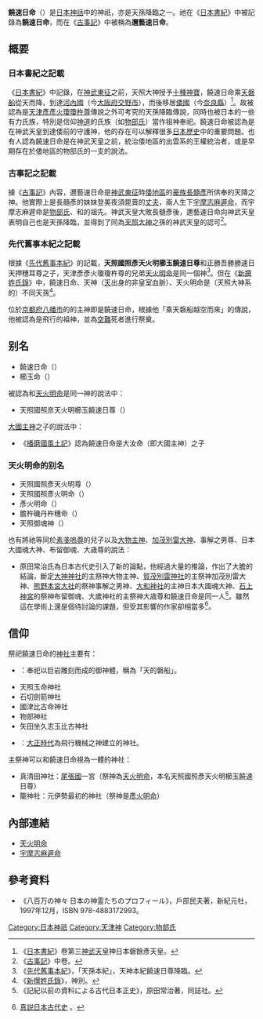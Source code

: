 '''饒速日命'''（{{lang|ja|ニギハヤヒ}}）是[[日本神話|日本神話]]中的神祇，亦是天孫降臨之一。祂在《[[日本書紀|日本書紀]]》中被記錄為'''饒速日命'''，而在《[[古事記|古事記]]》中被稱為'''邇藝速日命'''。

== 概要 ==
=== 日本書紀之記載 ===
《[[日本書紀|日本書紀]]》中記錄，在[[神武東征|神武東征]]之前，天照大神授予[[十種神寶|十種神寶]]，饒速日命乘[[鳥之石楠船神|天磐船]]從天而降，到達[[河內國|河內國]]（今[[大阪府|大阪府]][[交野市|交野市]]），而後移居[[大和國|倭國]]（今[[奈良縣|奈良縣]]）<ref>《[[日本書紀|日本書紀]]》卷第三[[神武天皇|神武天皇]]神日本磐餘彥天皇。</ref>。故被認為是[[天津彥彥火瓊瓊杵尊|天津彥彥火瓊瓊杵尊]]傳說之外可考究的天孫降臨傳說，同時也被日本的一些有力氏族，特別是信仰[[神道|神道]]的氏族（如[[物部氏|物部氏]]）當作祖神奉祀。饒速日命被認為是在神武天皇到達倭前的守護神，他的存在可以解釋很多[[日本歷史|日本歷史]]中的重要問題。也有人認為饒速日命是在神武天皇之前，統治倭地區的出雲系的王權統治者，或是早期存在於倭地區的物部氏的一支的說法。

=== 古事記之記載 ===
據《[[古事記|古事記]]》內容，邇藝速日命是[[神武東征|神武東征]]時[[大和國|倭地區]]的[[豪族|豪族]][[長髓彥|長髓彥]]所供奉的天降之神。他實際上是長髓彥的妹妹登美夜須毘賣的[[丈夫|丈夫]]，兩人生下[[宇摩志麻遲命|宇摩志麻遲命]]，而宇摩志麻遲命是[[物部氏|物部氏]]、{{link-ja|穗積氏|穂積氏|穗積臣}}和{{link-ja|采女氏|采女氏|採女臣}}的祖先。神武天皇大敗長髓彥後，邇藝速日命向神武天皇表明自己也是天孫降臨，並得到了同為[[天照大神|天照大神]]之孫的神武天皇的認可<ref>《[[古事記|古事記]]》中卷。</ref>。

=== 先代舊事本紀之記載 ===
根據《[[先代舊事本紀|先代舊事本紀]]》的記載，'''天照國照彥天火明櫛玉饒速日尊'''和正勝吾勝勝速日天押穗耳尊之子，天津彥彥火瓊瓊杵尊的兄弟[[天火明命|天火明命]]是同一個神<ref>《[[先代舊事本紀|先代舊事本紀]]》，「天孫本紀」，天神本紀饒速日尊降臨。</ref>。但在《[[新撰姓氏錄|新撰姓氏錄]]》中，饒速日命、天神（[[高天原|天]]出身的非皇室血脈）、天火明命是（天照大神系的）不同天孫<ref>《[[新撰姓氏錄|新撰姓氏錄]]》，神別。</ref>。

位於[[京都府|京都府]][[八幡市|八幡市]]的{{link-ja|飛行神社|飛行神社}}的主神即是饒速日命，根據他「乘天磐船越空而來」的傳說，他被認為是飛行的祖神，並為[[空難|空難]]死者進行祭奠。

== 别名 ==
* 饒速日命（{{lang|ja|ニギハヤヒノミコト}}）
* 櫛玉命（{{lang|ja|くしたまのみこと}}）

被認為和[[天火明命|天火明命]]是同一神的說法中：
* 天照國照彦天火明櫛玉饒速日尊（{{lang|ja|あまてる くにてる ひこ あめのほあかり くしたま にぎはやひ の みこと}}）

[[大國主神|大國主神]]之子的說法中：
* 《[[播磨國風土記|播磨國風土記]]》認為饒速日命是大汝命（即大國主神）之子

=== 天火明命的别名 ===
* 天照國照彥天火明尊（{{lang|ja|あまてる くにてる ひこ あめのほあかり の みこと}}）
* 天照國照彥火明命（{{lang|ja|あまてるくにてるひこほあかり}}） 
* 彥火明命（{{lang|ja|ひこほあかり}}） 
* 膽杵磯丹杵穗命（{{lang|ja|いきしにきほのみこと}}）
* 天照御魂神（{{lang|ja|アマテルミタマノカミ}}）

也有將祂等同於[[素戔嗚尊|素戔嗚尊]]的兒子以及[[大物主神|大物主神]]、[[賀茂別雷命|加茂別雷大神]]、事解之男尊、日本大國魂大神、布留御魂、大歳尊的說法：
*原田常治氏為日本古代史引入了新的論點，他經過大量的推論，作出了大膽的結論，斷定[[大神神社|大神神社]]的主祭神大物主神、[[賀茂別雷神社|賀茂別雷神社]]的主祭神加茂別雷大神、[[熊野本宮大社|熊野本宮大社]]的祭神事解之男神、[[大和神社|大和神社]]的主神日本大國魂大神、[[石上神宮|石上神宮]]的祭神布留御魂、大歲神社的主祭神大歳尊和饒速日命是同一人<ref>《記紀以前の資料による古代日本正史》，原田常治著，同誌社。</ref>。雖然這在學術上還是個待討論的課題，但受其影響的作家卻相當多<ref>{{ja}}[http://www2.plala.or.jp/cygnus/k1.html 真説日本古代史] {{Wayback|url=http://www2.plala.or.jp/cygnus/k1.html |date=20210525121820 }}。</ref>。

== 信仰 ==
祭祀饒速日命的[[神社|神社]]主要有：
* {{link-ja|磐船神社 (交野市)|磐船神社 (交野市)|磐船神社}}：奉祀以巨岩雕刻而成的御神體，稱為「天的磐船」。
* 天照玉命神社
* 石切劍箭神社
* 國津比古命神社
* 物部神社
* 矢田坐久志玉比古神社
* {{link-ja|飛行神社|飛行神社}}：[[大正|大正時代]]為飛行機械之神建立的神社。

主祭神可以和饒速日命視為一體的神社：
* 真清田神社：[[尾張國|尾張國]]一宮（祭神為[[天火明命|天火明命]]，本名天照國照彥天火明櫛玉饒速日尊）
* 籠神社：元伊勢最初的神社（祭神是[[天火明命|彥火明命]]）

== 內部連結 ==
* [[天火明命|天火明命]]
* [[宇摩志麻遲命|宇摩志麻遲命]]

== 參考資料 ==
* 《八百万の神々 日本の神霊たちのプロフィール》，戶部民夫著，新紀元社，1997年12月，ISBN 978-4883172993。
{{Reflist}}

[[Category:日本神祇|Category:日本神祇]]
[[Category:天津神|Category:天津神]]
[[Category:物部氏|Category:物部氏]]